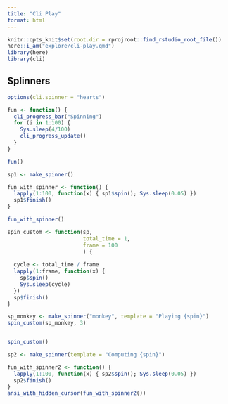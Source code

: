 ```yaml
---
title: "Cli Play"
format: html
---
```


```r
knitr::opts_knit$set(root.dir = rprojroot::find_rstudio_root_file())
here::i_am("explore/cli-play.qmd")
library(here)
library(cli)
```

## Splinners

```r
options(cli.spinner = "hearts")
```


```r
fun <- function() {
  cli_progress_bar("Spinning")
  for (i in 1:100) {
    Sys.sleep(4/100)
    cli_progress_update()
  }
}

fun()
```

```r
sp1 <- make_spinner()

fun_with_spinner <- function() {
  lapply(1:100, function(x) { sp1$spin(); Sys.sleep(0.05) })
  sp1$finish()
}

fun_with_spinner()
```

```r
spin_custom <- function(sp,
                        total_time = 1,
                        frame = 100
                        ) {
  
  cycle <- total_time / frame
  lapply(1:frame, function(x) {
    sp$spin()
    Sys.sleep(cycle)
  })
  sp$finish()
}

sp_monkey <- make_spinner("monkey", template = "Playing {spin}")
spin_custom(sp_monkey, 3)



```

```r
spin_custom()
```


```r
sp2 <- make_spinner(template = "Computing {spin}")

fun_with_spinner2 <- function() {
  lapply(1:100, function(x) { sp2$spin(); Sys.sleep(0.05) })
  sp2$finish()
}
ansi_with_hidden_cursor(fun_with_spinner2())
```



